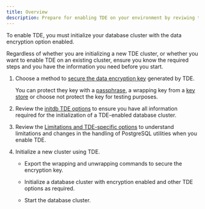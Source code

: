 ```yaml
---
title: Overview
description: Prepare for enabling TDE on your environment by reviwing the required steps
---
```


To enable TDE, you must initialize your database cluster with the data encryption option enabled. 

Regardless of whether you are initializing a new TDE cluster, or whether you want to enable TDE on an existing cluster, ensure you know the required steps and you have the information you need before you start.

1.  Choose a method to [secure the data encryption key](secure_key) generated by TDE.
    
    You can protect they key with a [passphrase](./secure_key/passphrase/), a wrapping key from a [key store](./secure_key/key_store/) or choose not protect the key for testing purposes. 

1.  Review the [initdb TDE options](initdb_tde_options) to ensure you have all information required for the initialization of a TDE-enabled database cluster.

1.  Review the [Limitations and TDE-specific options](limitations) to understand limitations and changes in the handling of PostgreSQL utilities when you enable TDE.

1.  Initialize a new cluster using TDE.

    - Export the wrapping and unwrapping commands to secure the encryption key. 

    - Initialize a database cluster with encryption enabled and other TDE options as required.

    - Start the database cluster.


